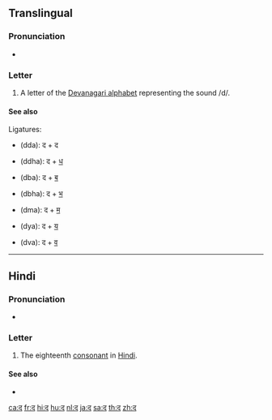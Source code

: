 {{character info/new|image=[[File:Deva-द-order.gif|100px]]}}
{{also|ढ|ट|दै|दाः|दो}}
==Translingual==

===Pronunciation===
* {{IPA|/d̪ə/|lang=mul}}

===Letter===
{{mul-Deva|da}}

# A letter of the [[Devanagari alphabet]] representing the sound /d/.

====See also====
Ligatures:
* {{l|mul|द्द}} (dda): द + द
* {{l|mul|द्ध}} (ddha): द + [[ध]]
* {{l|mul|द्ब}} (dba): द + [[ब]]
* {{l|mul|द्भ}} (dbha): द + [[भ]]
* {{l|mul|द्म}} (dma): द + [[म]]
* {{l|mul|द्य}} (dya): द + [[य]]
* {{l|mul|द्व}} (dva): द + [[व]]

----

==Hindi==

===Pronunciation===
* {{IPA|[d̪ə]|lang=hi}}

===Letter===
{{head|hi|letter}}

# The eighteenth [[consonant]] in [[Hindi]].

====See also====
* {{list:Devanagari script letters/hi}}

[[ca:द]]
[[fr:द]]
[[hi:द]]
[[hu:द]]
[[nl:द]]
[[ja:द]]
[[sa:द]]
[[th:द]]
[[zh:द]]